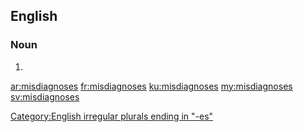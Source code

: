 ==English==

===Noun===
{{head|en|noun plural form}}

# {{plural of|misdiagnosis|lang=en}}

[[Category:English irregular plurals ending in "-es"]]

[[ar:misdiagnoses]]
[[fr:misdiagnoses]]
[[ku:misdiagnoses]]
[[my:misdiagnoses]]
[[sv:misdiagnoses]]